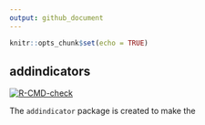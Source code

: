 ```yaml
---
output: github_document
---
```


```r
knitr::opts_chunk$set(echo = TRUE)
```
## addindicators

  <!-- badges: start -->
  [![R-CMD-check](https://github.com/mhkhan27/addindicators/actions/workflows/R-CMD-check.yaml/badge.svg)](https://github.com/mhkhan27/addindicators/actions/workflows/R-CMD-check.yaml)
  <!-- badges: end -->

The `addindicator` package is created to make the 
